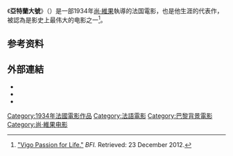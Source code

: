 {{Infobox Film
|name            = 亞特蘭大號<br />L'Atalante
|image           = 
|caption         = 
|director        = [[尚·維果|尚·維果]]
|producer        = [[Jacques-Louis_Nounez|Jacques-Louis Nounez]]
|writer          = [[Jean_Guinée|Jean Guinée]]<br />[[Albert_Riéra|Albert Riéra]]<br />[[尚·維果|尚·維果]]
|starring        = [[Michel_Simon|Michel Simon]]<br />[[Dita_Parlo|Dita Parlo]]<br />[[Jean_Dasté|Jean Dasté]]
|music           = [[Maurice_Jaubert|Maurice Jaubert]]
|cinematography  = [[Boris_Kaufman|Boris Kaufman]]
|editing         = [[Louis_Chavance|Louis Chavance]]
|distributor     = 
|released        = 1934年9月12日
|runtime         = 89 分种
|language        = [[法語|法語]]
|country         = 法国
|budget          =
|amg_id          = 1:27800
|imdb_id         = 0024844
|}}
《'''亞特蘭大號'''》（{{lang-fr|'''L'Atalante'''}}）是一部1934年[[尚·維果|尚·維果]]執導的法国電影，也是他生涯的代表作，被認為是影史上最伟大的电影之一<ref name="Vigo Passion for Life.">[http://explore.bfi.org.uk/4ce2b81c7ab33 "Vigo Passion for Life."] {{Wayback|url=http://explore.bfi.org.uk/4ce2b81c7ab33 |date=20141110131052 }} ''BFI.'' Retrieved: 23 December 2012.</ref>。


== 参考资料 ==
{{Reflist}}

== 外部連結 ==
* {{imdb title|0024844}}
* {{Amg movie|27800|L'Atalante}}
* {{douban}}

{{DEFAULTSORT:Atalante, L'}}
[[Category:1934年法國電影作品|Category:1934年法國電影作品]]
[[Category:法語電影|Category:法語電影]]
[[Category:巴黎背景電影|Category:巴黎背景電影]]
[[Category:尚·維果电影|Category:尚·維果电影]]